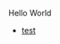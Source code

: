 Hello World

<!-- * [principal components](notes/principal-components.html) -->

* [test](notes/test.html)